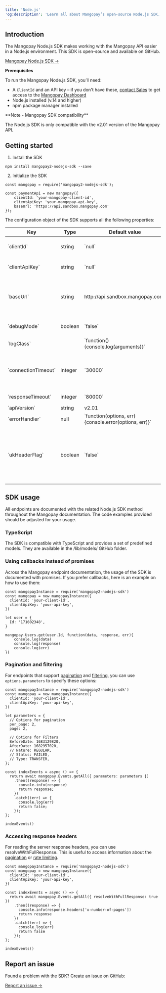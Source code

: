 ```yaml
---
title: 'Node.js'  
'og:description': 'Learn all about Mangopay’s open-source Node.js SDK.'  
---
```


## Introduction  

The Mangopay Node.js SDK makes working with the Mangopay API easier in a Node.js environment. This SDK is open-source and available on GitHub.  

<a href="https://github.com/Mangopay/mangopay2-nodejs-sdk" target="_blank" class="btn Primary normal">Mangopay Node.js SDK &rarr;</a>  

<Info>  

**Prerequisites**  

To run the Mangopay Node.js SDK, you’ll need:  
- A `ClientId` and an API key – if you don't have these, <a href="https://mangopay.com/contact" target="_blank">contact Sales</a> to get access to the <a href="https://hub.mangopay.com/" target="_blank">Mangopay Dashboard</a>
- Node.js installed (v.14 and higher)  
- npm package manager installed
</Info>  

<Note>  
**Note - Mangopay SDK compatibility** 
  
The Node.js SDK is only compatible with the v2.01 version of the Mangopay API.  
</Note>  

## Getting started  

1. Install the SDK  
```nodejs 
npm install mangopay2-nodejs-sdk --save 
```  

2. Initialize the SDK  
```nodejs 
const mangopay = require('mangopay2-nodejs-sdk');

const paymentApi = new mangopay({
    clientId: 'your-mangopay-client-id',
    clientApiKey: 'your-mangopay-api-key',
    baseUrl: 'https://api.sandbox.mangopay.com'
});
```  

The configuration object of the SDK supports all the following properties:

<table>
    <thead>
        <tr>
            <th class="header">Key</th>
            <th class="header">Type</th>
            <th class="header">Default value</th>
            <th class="header">Description</th>
        </tr>
    </thead>
    <tbody>
        <tr>
            <td class="table-content">`clientId`</td>
            <td class="table-content">string</td>
            <td class="table-content">`null`</td>
            <td class="table-content">Your Mangopay ClientId – can be found in the <a href="https://hub.mangopay.com/" target="_blank">Dashboard</a>.</td>
        </tr>
        <tr>
            <td class="table-content">`clientApiKey`</td>
            <td class="table-content">string</td>
            <td class="table-content">`null`</td>
            <td class="table-content">Your Mangopay API key – can be found in the <a href="https://hub.mangopay.com/" target="_blank">Dashboard</a>.</td>
        </tr>
        <tr>
            <td class="table-content">`baseUrl`</td>
            <td class="table-content">string</td>
            <td class="table-content">http<span>://</span>api.sandbox.mangopay.com/</td>
            <td class="table-content">The API sandbox URL. Set to the sandbox environment by default. To enable production environment, set it to http<span>://</span>api.mangopay.com/</td>
        </tr>
        <tr>
            <td class="table-content">`debugMode`</td>
            <td class="table-content">boolean</td>
            <td class="table-content">`false`</td>
            <td class="table-content">Activates the debug mode. Recommended only in Sandbox.</td>
        </tr>
        <tr>
            <td class="table-content">`logClass`</td>
            <td class="table-content"></td>
            <td class="table-content">`function() {console.log(arguments)}`</td>
            <td class="table-content">`function() {console.log(arguments)}`</td>
        </tr>
        <tr>
            <td class="table-content">`connectionTimeout`</td>
            <td class="table-content">integer</td>
            <td class="table-content">`30000`</td>
            <td class="table-content">Set the time to wait (in milliseconds) while trying to establish a connection before terminating the attempt and generating an error.</td>
        </tr>
        <tr>
            <td class="table-content">`responseTimeout`</td>
            <td class="table-content">integer</td>
            <td class="table-content">`80000`</td>
            <td class="table-content">Set response timeout limit (in milliseconds).</td>
        </tr>
        <tr>
            <td class="table-content">`apiVersion`</td>
            <td class="table-content">string</td>
            <td class="table-content">v2.01</td>
            <td class="table-content">The API version.</td>
        </tr>
        <tr>
            <td class="table-content">`errorHandler`</td>
            <td class="table-content">null</td>
            <td class="table-content">`function(options, err) {console.error(options, err)}`</td>
            <td class="table-content">Set a custom error handler.</td>
        </tr>
        <tr>
            <td class="table-content">`ukHeaderFlag`</td>
            <td class="table-content">boolean</td>
            <td class="table-content">`false`</td>
            <td class="table-content">Platforms that have contracted with Mangopay’s UK entity (MANGOPAY U.K. LIMITED) must include the following header in all requests. If you’re using an SDK, you need to set it to `true`.</td>
        </tr>
    </tbody>
</table>  

## SDK usage  

All endpoints are documented with the related Node.js SDK method throughout the Mangopay documentation. The code examples provided should be adjusted for your usage.  

### TypeScript  

The SDK is compatible with TypeScript and provides a set of predefined models. They are available in the /lib/models/ GitHub folder.  

### Using callbacks instead of promises  

Across the Mangopay endpoint documentation, the usage of the SDK is documented with promises. If you prefer callbacks, here is an example on how to use them:  
```nodejs 
const mangopayInstance = require('mangopay2-nodejs-sdk')
const mangopay = new mangopayInstance({
  clientId: 'your-client-id',
  clientApiKey: 'your-api-key',
})

let user = {
  Id: '171602348',
}

mangopay.Users.get(user.Id, function(data, response, err){
	console.log(data)
	console.log(response)
	console.log(err)
})
```  

### Pagination and filtering  

For endpoints that support <a href="/api-reference/overview/pagination">pagination</a> and <a href="/api-reference/overview/filtering-sorting">filtering</a>, you can use `options.parameters` to specify these options:

```nodejs 
const mangopayInstance = require('mangopay2-nodejs-sdk')
const mangopay = new mangopayInstance({
  clientId: 'your-client-id',
  clientApiKey: 'your-api-key',
})

let parameters = {
  // Options for pagination
  per_page: 2,
  page: 2,

  // Options for Filters
  BeforeDate: 1683129820,
  AfterDate: 1682957020,
  // Nature: REGULAR,
  // Status: FAILED,
  // Type: TRANSFER,
};

const indexEvents = async () => {
  return await mangopay.Events.getAll({ parameters: parameters })
    .then((response) => {
      console.info(response)
      return response;
    })
    .catch((err) => {
      console.log(err)
      return false;
    });
};

indexEvents()
```  

### Accessing response headers  

For reading the server response headers, you can use resolveWithFullResponse. This is useful to access information about the <a href="/api-reference/overview/pagination">pagination</a> or <a href="/api-reference/overview/rate-limiting">rate limiting</a>.
```nodejs 
const mangopayInstance = require('mangopay2-nodejs-sdk')
const mangopay = new mangopayInstance({
  clientId: 'your-client-id',
  clientApiKey: 'your-api-key',
})

const indexEvents = async () => {
  return await mangopay.Events.getAll({ resolveWithFullResponse: true })
    .then((response) => {
      console.info(response.headers['x-number-of-pages'])
      return response
    })
    .catch((err) => {
      console.log(err)
      return false
    });
};

indexEvents()
```  

## Report an issue

Found a problem with the SDK? Create an issue on GitHub:

<a href="https://github.com/Mangopay/mangopay2-nodejs-sdk/issues" target="_blank" class="btn Secondary normal">Report an issue &rarr;</a>